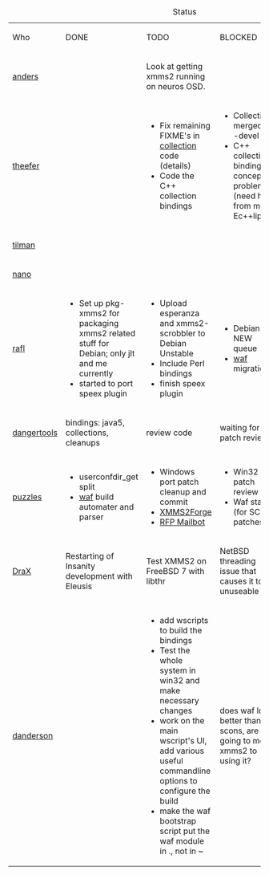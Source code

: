 {| class="wikitable" border="1" valign="top"
|+ Status
|-
| Who || DONE || TODO || BLOCKED || DISCUSS
|-
|[[User:Anders Gustafsson | anders]]
|
| Look at getting xmms2 running on neuros OSD.
|
|
|-
|[[SÃ©bastien Cevey | theefer]]
|
|
* Fix remaining FIXME's in [[Collections | collection]] code (details)
* Code the C++ collection bindings
|
* Collections merged in -devel
* C++ collection bindings, conceptual problem (need help from magic Ec++lipser)
|-
|[[Tilman Sauerbeck | tilman]]
|-
|[[Daniel Svensson | nano]]
|-
|[[Florian Ragwitz | rafl]]
|
* Set up pkg-xmms2 for packaging xmms2 related stuff for Debian; only jlt and me currently
* started to port speex plugin
|
* Upload esperanza and xmms2-scrobbler to Debian Unstable
* Include Perl bindings
* finish speex plugin
|
* Debian NEW queue
* [[waf]] migration
|-
|[[Georg Schild | dangertools]]
| bindings: java5, collections, cleanups
| review code
| waiting for patch review
|-
|[[Daniel Chokola | puzzles]]
|
* userconfdir_get split
* [[waf]] build automater and parser
|
* Windows port patch cleanup and commit
* [[XMMS2Forge]]
* [[Request for pull mailbot | RFP Mailbot]]
|
* Win32 patch review
* Waf status (for SCons patches)
|
* Waf progress (DrI?)
* XMMS2Forge implementation
* RFP Mailbot Implementation
|-
|[[Alexander Botero-Lowry | DraX]]
|Restarting of Insanity development with Eleusis
|Test XMMS2 on FreeBSD 7 with libthr
|NetBSD threading issue that causes it to be unuseable
|Python Bindings for collections
|-
|[[David Anderson | danderson]]
|
|
* add wscripts to build the bindings
* Test the whole system in win32 and make necessary changes
* work on the main wscript's UI, add various useful commandline options to configure the build
* make the waf bootstrap script put the waf module in ., not in ~
| does waf look better than scons, are we going to move xmms2 to using it?
|}